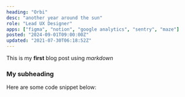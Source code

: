 ```yaml
---
heading: "Orbi"
desc: "another year around the sun"
role: "Lead UX Designer"
apps: ["figma", "notion", "google analytics", "sentry", "maze"]
posted: "2024-09-01T09:00:00Z"
updated: "2021-07-30T06:18:52Z"
---
```


This is my **first** blog post using _markdown_

### My subheading

Here are some code snippet below:

